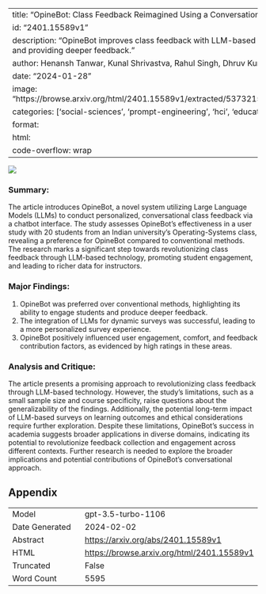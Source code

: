 
---
title: "OpineBot: Class Feedback Reimagined Using a Conversational LLM"
id: "2401.15589v1"
description: "OpineBot improves class feedback with LLM-based chatbot, engaging students and providing deeper feedback."
author: Henansh Tanwar, Kunal Shrivastva, Rahul Singh, Dhruv Kumar
date: "2024-01-28"
image: "https://browse.arxiv.org/html/2401.15589v1/extracted/5373215/Images/OpineBot_HLD.png"
categories: ['social-sciences', 'prompt-engineering', 'hci', 'education']
format:
  html:
    code-overflow: wrap
---

![](https://browse.arxiv.org/html/2401.15589v1/extracted/5373215/Images/OpineBot_HLD.png)

### **Summary:**
The article introduces OpineBot, a novel system utilizing Large Language Models (LLMs) to conduct personalized, conversational class feedback via a chatbot interface. The study assesses OpineBot's effectiveness in a user study with 20 students from an Indian university's Operating-Systems class, revealing a preference for OpineBot compared to conventional methods. The research marks a significant step towards revolutionizing class feedback through LLM-based technology, promoting student engagement, and leading to richer data for instructors.

### Major Findings:
1. OpineBot was preferred over conventional methods, highlighting its ability to engage students and produce deeper feedback.
2. The integration of LLMs for dynamic surveys was successful, leading to a more personalized survey experience.
3. OpineBot positively influenced user engagement, comfort, and feedback contribution factors, as evidenced by high ratings in these areas.

### Analysis and Critique:
The article presents a promising approach to revolutionizing class feedback through LLM-based technology. However, the study's limitations, such as a small sample size and course specificity, raise questions about the generalizability of the findings. Additionally, the potential long-term impact of LLM-based surveys on learning outcomes and ethical considerations require further exploration. Despite these limitations, OpineBot's success in academia suggests broader applications in diverse domains, indicating its potential to revolutionize feedback collection and engagement across different contexts. Further research is needed to explore the broader implications and potential contributions of OpineBot's conversational approach.

## Appendix

|          |          |
|----------|----------|
| Model     | gpt-3.5-turbo-1106       |
| Date Generated     | 2024-02-02       |
| Abstract | [https://arxiv.org/abs/2401.15589v1](https://arxiv.org/abs/2401.15589v1)        |
| HTML     | [https://browse.arxiv.org/html/2401.15589v1](https://browse.arxiv.org/html/2401.15589v1)       |
| Truncated       | False       |
| Word Count       | 5595       |